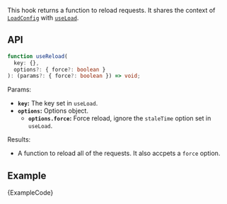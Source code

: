 
This hook returns a function to reload requests. It shares the context of [`LoadConfig`](./LoadConfig) with [`useLoad`](./useLoad).

## API

```ts
function useReload(
  key: {},
  options?: { force?: boolean }
): (params?: { force?: boolean }) => void;
```

Params:

- **`key`:** The key set in `useLoad`.
- **`options`:** Options object.
  - **`options.force`:** Force reload, ignore the `staleTime` option set in `useLoad`.

Results:

- A function to reload all of the requests. It also accpets a `force` option.

## Example

<ExampleBlock>
  <Example />
</ExampleBlock>
<CodeBlock language="tsx">{ExampleCode}</CodeBlock>
